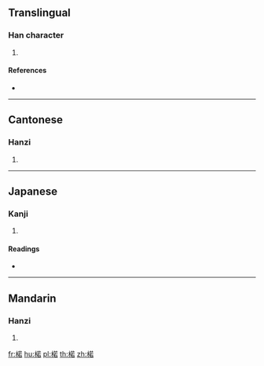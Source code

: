==Translingual==

===Han character===
{{Han char|rn=75|rad=木|as=09|sn=13|four=44964|canj=DTKR|ids=⿰木若}}

# {{defn|Han|sort=木09}}

====References====
* {{Han ref|kx=0538.290|dkj=15111|dj=0926.100|hdz=21243.050|uh=6949|ud=26953|bh=DDD8|bd=56792}}

----

==Cantonese==

===Hanzi===
{{yue-hanzi|jyut=[[joek6]]|y=yeuk6}}

# {{defn|lang=yue|sort=木09}}

----

==Japanese==

===Kanji===
{{ja-kanji|grade=|rs=木09}}

# {{defn|lang=ja|sort=木09}}

====Readings====
* {{ja-readings|on=[[じゃく]] (jaku), [[にゃく]] (nyaku)|kun=[[ざくろ]] (zakuro)}}

----

==Mandarin==

===Hanzi===
{{cmn-hanzi|pin=[[ruò]] ([[ruo4]])|wg=jo<sup>4</sup>}}

# {{defn|lang=cmn|sort=木09}}

[[fr:楉]]
[[hu:楉]]
[[pl:楉]]
[[th:楉]]
[[zh:楉]]
